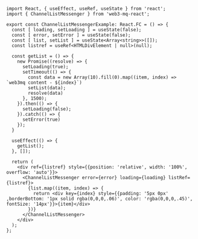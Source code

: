 ```tsx 
import React, { useEffect, useRef, useState } from 'react';
import { ChannelListMessenger } from 'web3-mq-react';

export const ChannelListMessengerExample: React.FC = () => {
  const [ loading, setLoading ] = useState(false);
  const [ error, setError ] = useState(false);
  const [ list, setList ] = useState<Array<string>>([]);
  const listref = useRef<HTMLDivElement | null>(null);

  const getList = () => {
    new Promise((resolve) => {
      setLoading(true);
      setTimeout(() => {
        const data = new Array(10).fill(0).map((item, index) => `web3mq content - ${index}`)
        setList(data);
        resolve(data)
      }, 1500);
    }).then(() => {
      setLoading(false);
    }).catch(() => {
      setError(true)
    });
  }

  useEffect(() => {
    getList();
  }, []);

  return (
    <div ref={listref} style={{position: 'relative', width: '100%', overflow: 'auto'}}>
      <ChannelListMessenger error={error} loading={loading} listRef={listref}>
        {list.map((item, index) => {
          return <div key={index} style={{padding: '5px 0px' ,borderBottom: '1px solid rgba(0,0,0,.06)', color: 'rgba(0,0,0,.45)', fontSize: '14px'}}>{item}</div>
        })}
      </ChannelListMessenger>
    </div>
  );
};
```